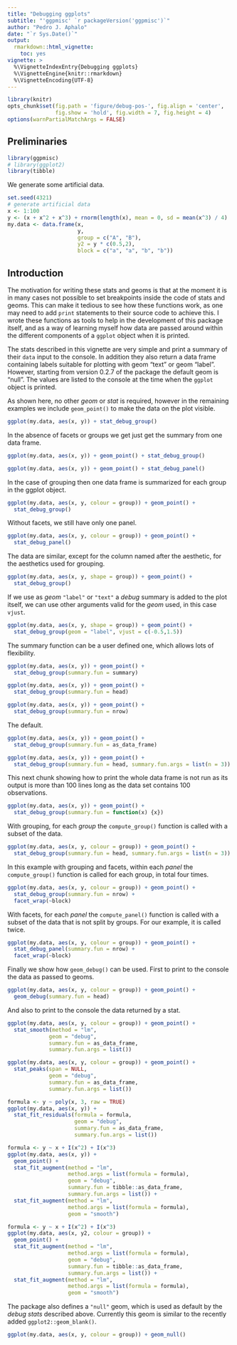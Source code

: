 ```yaml
---
title: "Debugging ggplots"
subtitle: "'ggpmisc' `r packageVersion('ggpmisc')`"
author: "Pedro J. Aphalo"
date: "`r Sys.Date()`"
output: 
  rmarkdown::html_vignette:
    toc: yes
vignette: >
  %\VignetteIndexEntry{Debugging ggplots}
  %\VignetteEngine{knitr::rmarkdown}
  %\VignetteEncoding{UTF-8}
---
```


```r
library(knitr)
opts_chunk$set(fig.path = 'figure/debug-pos-', fig.align = 'center', 
               fig.show = 'hold', fig.width = 7, fig.height = 4)
options(warnPartialMatchArgs = FALSE)
```

## Preliminaries

```r
library(ggpmisc)
# library(ggplot2)
library(tibble)
```

We generate some artificial data.

```r
set.seed(4321)
# generate artificial data
x <- 1:100
y <- (x + x^2 + x^3) + rnorm(length(x), mean = 0, sd = mean(x^3) / 4)
my.data <- data.frame(x, 
                      y, 
                      group = c("A", "B"), 
                      y2 = y * c(0.5,2),
                      block = c("a", "a", "b", "b"))
```

## Introduction

The motivation for writing these stats and geoms is that at the moment it is in
many cases not possible to set breakpoints inside the code of stats and geoms.
This can make it tedious to see how these functions work, as one may need to add
`print` statements to their source code to achieve this. I wrote these functions
as tools to help in the development of this package itself, and as a way of
learning myself how data are passed around within the different components of a
`ggplot` object when it is printed.

The stats described in this vignette are very simple and print a summary of 
their `data` input to the console. In addition they also return a data frame
containing labels suitable for plotting with geom "text" or geom "label".
However, starting from version 0.2.7 of the package the default geom is "null".
The values are listed to the console at the time when the `ggplot` object is
printed.

As shown here, no other _geom_ or _stat_ is required, however in the remaining
examples we include `geom_point()` to make the data on the plot visible.


```r
ggplot(my.data, aes(x, y)) + stat_debug_group()
```
 
In the absence of facets or groups we get just get the summary from one data 
frame.

```r
ggplot(my.data, aes(x, y)) + geom_point() + stat_debug_group()
```

```r
ggplot(my.data, aes(x, y)) + geom_point() + stat_debug_panel()
```

In the case of grouping then one data frame is summarized for each group
in the ggplot object.

```r
ggplot(my.data, aes(x, y, colour = group)) + geom_point() + 
  stat_debug_group()
```

Without facets, we still have only one panel.

```r
ggplot(my.data, aes(x, y, colour = group)) + geom_point() + 
  stat_debug_panel()
```

The data are similar, except for the column named after the aesthetic, for the aesthetics used for grouping.

```r
ggplot(my.data, aes(x, y, shape = group)) + geom_point() + 
  stat_debug_group()
```

If we use as _geom_ `"label"` or `"text"` a _debug_ summary is added
to the plot itself, we can use other arguments valid for the _geom_ used,
in this case `vjust`.

```r
ggplot(my.data, aes(x, y, shape = group)) + geom_point() + 
  stat_debug_group(geom = "label", vjust = c(-0.5,1.5))
```

The summary function can be a user defined one, which allows lots of flexibility.

```r
ggplot(my.data, aes(x, y)) + geom_point() + 
  stat_debug_group(summary.fun = summary)
```

```r
ggplot(my.data, aes(x, y)) + geom_point() + 
  stat_debug_group(summary.fun = head)
```

```r
ggplot(my.data, aes(x, y)) + geom_point() + 
  stat_debug_group(summary.fun = nrow)
```

The default.

```r
ggplot(my.data, aes(x, y)) + geom_point() + 
  stat_debug_group(summary.fun = as_data_frame)
```

```r
ggplot(my.data, aes(x, y)) + geom_point() + 
  stat_debug_group(summary.fun = head, summary.fun.args = list(n = 3))
```

This next chunk showing how to print the whole data frame is not run as its output is more than 100 lines long as the data set contains 100 observations.

```r
ggplot(my.data, aes(x, y)) + geom_point() + 
  stat_debug_group(summary.fun = function(x) {x})
```

With grouping, for each _group_ the `compute_group()` function is called with a subset of the data.

```r
ggplot(my.data, aes(x, y, colour = group)) + geom_point() + 
  stat_debug_group(summary.fun = head, summary.fun.args = list(n = 3))
```

In this example with grouping and facets, within each _panel_ the `compute_group()` function is called for each group, in total four times.

```r
ggplot(my.data, aes(x, y, colour = group)) + geom_point() + 
  stat_debug_group(summary.fun = nrow) +
  facet_wrap(~block)
```

With facets, for each _panel_ the `compute_panel()` function is called with a subset of the data that is not split by groups. For our example, it is called twice.

```r
ggplot(my.data, aes(x, y, colour = group)) + geom_point() + 
  stat_debug_panel(summary.fun = nrow) +
  facet_wrap(~block)
```

Finally we show how `geom_debug()` can be used. First to print to the console the data as passed to geoms.

```r
ggplot(my.data, aes(x, y, colour = group)) + geom_point() + 
  geom_debug(summary.fun = head)
```

And also to print to the console the data returned by a stat. 

```r
ggplot(my.data, aes(x, y, colour = group)) + geom_point() + 
  stat_smooth(method = "lm",
             geom = "debug", 
             summary.fun = as_data_frame, 
             summary.fun.args = list())
```

```r
ggplot(my.data, aes(x, y, colour = group)) + geom_point() + 
  stat_peaks(span = NULL,
             geom = "debug", 
             summary.fun = as_data_frame, 
             summary.fun.args = list())
```

```r
formula <- y ~ poly(x, 3, raw = TRUE)
ggplot(my.data, aes(x, y)) +
  stat_fit_residuals(formula = formula, 
                     geom = "debug",
                     summary.fun = as_data_frame, 
                     summary.fun.args = list())
```

```r
formula <- y ~ x + I(x^2) + I(x^3)
ggplot(my.data, aes(x, y)) +
  geom_point() +
  stat_fit_augment(method = "lm", 
                   method.args = list(formula = formula),
                   geom = "debug",
                   summary.fun = tibble::as_data_frame, 
                   summary.fun.args = list()) +
  stat_fit_augment(method = "lm", 
                   method.args = list(formula = formula),
                   geom = "smooth")
```

```r
formula <- y ~ x + I(x^2) + I(x^3)
ggplot(my.data, aes(x, y2, colour = group)) +
  geom_point() +
  stat_fit_augment(method = "lm", 
                   method.args = list(formula = formula),
                   geom = "debug",
                   summary.fun = tibble::as_data_frame, 
                   summary.fun.args = list()) +
  stat_fit_augment(method = "lm", 
                   method.args = list(formula = formula),
                   geom = "smooth")
```

The package also defines a `"null"` geom, which is used as default by the _debug_
_stats_ described above. Currently this geom is similar to the recently added 
`ggplot2::geom_blank()`.

```r
ggplot(my.data, aes(x, y, colour = group)) + geom_null()
```
